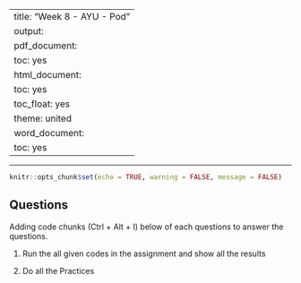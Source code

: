 
---
title: "Week 8 - AYU - Pod"
output:
  pdf_document:
    toc: yes
  html_document:
    toc: yes
    toc_float: yes
    theme: united
  word_document:
    toc: yes
---

---

```r
knitr::opts_chunk$set(echo = TRUE, warning = FALSE, message = FALSE)
```

## Questions

Adding code chunks (Ctrl + Alt + I) below of each questions to answer the questions. 

1.  Run the all given codes in the assignment and show all the results

2.  Do all the Practices
